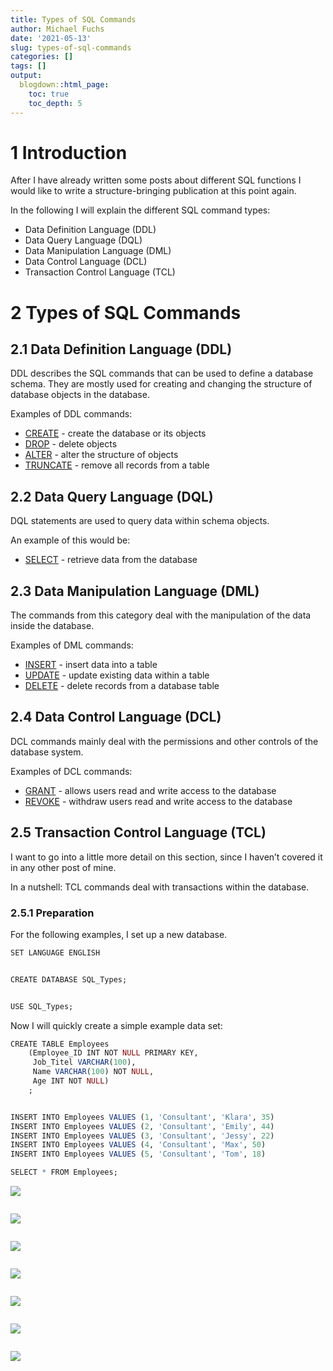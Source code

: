 ```yaml
---
title: Types of SQL Commands
author: Michael Fuchs
date: '2021-05-13'
slug: types-of-sql-commands
categories: []
tags: []
output:
  blogdown::html_page:
    toc: true
    toc_depth: 5
---
```




# 1 Introduction

After I have already written some posts about different SQL functions I would like to write a structure-bringing publication at this point again. 

In the following I will explain the different SQL command types:

+ Data Definition Language (DDL)
+ Data Query Language (DQL) 
+ Data Manipulation Language (DML)
+ Data Control Language (DCL)
+ Transaction Control Language (TCL)


# 2 Types of SQL Commands


## 2.1 Data Definition Language (DDL)

DDL describes the SQL commands that can be used to define a database schema. They are mostly used for creating and changing the structure of database objects in the database. 

Examples of DDL commands:

+ [CREATE](https://michael-fuchs-sql.netlify.app/2021/03/07/create-a-database/#create-a-new-table) - create the database or its objects
+ [DROP](https://michael-fuchs-sql.netlify.app/2021/03/07/create-a-database/#delete-the-whole-table) - delete objects 
+ [ALTER](https://michael-fuchs-sql.netlify.app/2021/03/10/create-a-1-1-relationship/#connecting-the-two-tables) - alter the structure of objects
+ [TRUNCATE](https://michael-fuchs-sql.netlify.app/2021/03/07/create-a-database/#delete-the-entire-content) - remove all records from a table



## 2.2 Data Query Language (DQL)

DQL statements are used to query data within schema objects. 

An example of this would be:

+ [SELECT](https://michael-fuchs-sql.netlify.app/2021/03/07/create-a-database/#a-glimpse-at-the-new-table) - retrieve data from the database



## 2.3 Data Manipulation Language (DML)

The commands from this category deal with the manipulation of the data inside the database. 

Examples of DML commands:


+ [INSERT](https://michael-fuchs-sql.netlify.app/2021/03/07/create-a-database/#inserting-values-into-the-table) - insert data into a table
+ [UPDATE](https://michael-fuchs-sql.netlify.app/2021/05/08/update-a-table/#update-command) - update existing data within a table
+ [DELETE](https://michael-fuchs-sql.netlify.app/2021/03/07/create-a-database/#delete-specific-rows) - delete records from a database table


## 2.4 Data Control Language (DCL)

DCL commands mainly deal with the permissions and other controls of the database system. 

Examples of DCL commands:

+ [GRANT](https://docs.microsoft.com/en-us/sql/t-sql/statements/grant-transact-sql?view=sql-server-ver15) - allows users read and write access to the database
+ [REVOKE](https://docs.microsoft.com/en-us/sql/t-sql/statements/revoke-object-permissions-transact-sql?view=sql-server-ver15) - withdraw users read and write access to the database



## 2.5 Transaction Control Language (TCL)

I want to go into a little more detail on this section, since I haven't covered it in any other post of mine. 

In a nutshell: TCL commands deal with transactions within the database.


### 2.5.1 Preparation

For the following examples, I set up a new database.

```r
SET LANGUAGE ENGLISH


CREATE DATABASE SQL_Types;


USE SQL_Types;
```


Now I will quickly create a simple example data set:

```r
CREATE TABLE Employees
    (Employee_ID INT NOT NULL PRIMARY KEY,
	 Job_Titel VARCHAR(100),
	 Name VARCHAR(100) NOT NULL,
     Age INT NOT NULL)
    ;


INSERT INTO Employees VALUES (1, 'Consultant', 'Klara', 35)
INSERT INTO Employees VALUES (2, 'Consultant', 'Emily', 44)
INSERT INTO Employees VALUES (3, 'Consultant', 'Jessy', 22)
INSERT INTO Employees VALUES (4, 'Consultant', 'Max', 50)
INSERT INTO Employees VALUES (5, 'Consultant', 'Tom', 18)
```


```r
SELECT * FROM Employees;
```

![](/post/2021-05-13-types-of-sql-commands_files/p21p1.png)



```r

```

![](/post/2021-05-13-types-of-sql-commands_files/p21p.png)




```r

```

![](/post/2021-05-13-types-of-sql-commands_files/p21p.png)




```r

```

![](/post/2021-05-13-types-of-sql-commands_files/p21p.png)




```r

```

![](/post/2021-05-13-types-of-sql-commands_files/p21p.png)




```r

```

![](/post/2021-05-13-types-of-sql-commands_files/p21p.png)












```r

```

![](/post/2021-05-13-types-of-sql-commands_files/p21p.png)

























